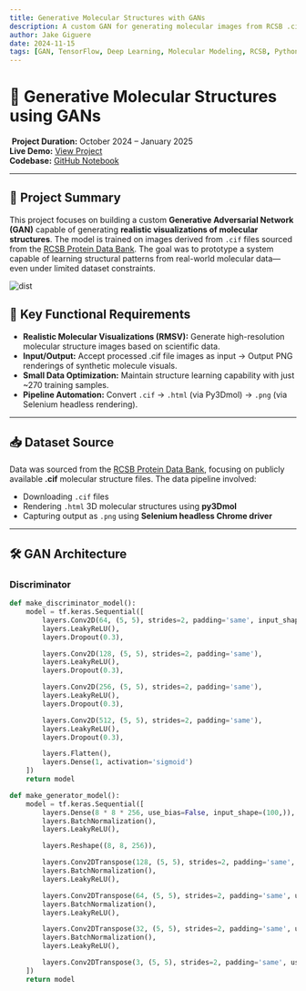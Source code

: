 ```yaml
---
title: Generative Molecular Structures with GANs
description: A custom GAN for generating molecular images from RCSB .cif files using a custom data pipeline and deep convolutional architecture.
author: Jake Giguere
date: 2024-11-15
tags: [GAN, TensorFlow, Deep Learning, Molecular Modeling, RCSB, Python]
---
```


# 🧬 Generative Molecular Structures using GANs

![]()
**Project Duration:** October 2024 – January 2025  
**Live Demo:** [View Project](https://jake-giguere.vercel.app/projects/wtw)  
**Codebase:** [GitHub Notebook](https://github.com/giguerejatwit/CS767/blob/main/Assignment%204/rmsv_GAN.ipynb)

---

## 🎯 Project Summary

This project focuses on building a custom **Generative Adversarial Network (GAN)** capable of generating **realistic visualizations of molecular structures**. The model is trained on images derived from `.cif` files sourced from the [RCSB Protein Data Bank](https://www.rcsb.org/). The goal was to prototype a system capable of learning structural patterns from real-world molecular data—even under limited dataset constraints.

![dist](https://raw.githubusercontent.com/giguerejatwit/nextjs-portfolio-pageview-counter/main/public/molecule-gan/4XJL.png)

## 🧠 Key Functional Requirements

- **Realistic Molecular Visualizations (RMSV):** Generate high-resolution molecular structure images based on scientific data.
- **Input/Output:** Accept processed .cif file images as input → Output PNG renderings of synthetic molecule visuals.
- **Small Data Optimization:** Maintain structure learning capability with just ~270 training samples.
- **Pipeline Automation:** Convert `.cif` → `.html` (via Py3Dmol) → `.png` (via Selenium headless rendering).

---

## 📥 Dataset Source

Data was sourced from the [RCSB Protein Data Bank](https://www.rcsb.org/), focusing on publicly available **.cif** molecular structure files. The data pipeline involved:
- Downloading `.cif` files
- Rendering `.html` 3D molecular structures using **py3Dmol**
- Capturing output as `.png` using **Selenium headless Chrome driver**

---

## 🛠️ GAN Architecture

### Discriminator

```python
def make_discriminator_model():
    model = tf.keras.Sequential([
        layers.Conv2D(64, (5, 5), strides=2, padding='same', input_shape=(128, 128, 3)),
        layers.LeakyReLU(),
        layers.Dropout(0.3),

        layers.Conv2D(128, (5, 5), strides=2, padding='same'),
        layers.LeakyReLU(),
        layers.Dropout(0.3),

        layers.Conv2D(256, (5, 5), strides=2, padding='same'),
        layers.LeakyReLU(),
        layers.Dropout(0.3),

        layers.Conv2D(512, (5, 5), strides=2, padding='same'),
        layers.LeakyReLU(),
        layers.Dropout(0.3),

        layers.Flatten(),
        layers.Dense(1, activation='sigmoid')
    ])
    return model

def make_generator_model():
    model = tf.keras.Sequential([
        layers.Dense(8 * 8 * 256, use_bias=False, input_shape=(100,)),
        layers.BatchNormalization(),
        layers.LeakyReLU(),

        layers.Reshape((8, 8, 256)),

        layers.Conv2DTranspose(128, (5, 5), strides=2, padding='same', use_bias=False),
        layers.BatchNormalization(),
        layers.LeakyReLU(),

        layers.Conv2DTranspose(64, (5, 5), strides=2, padding='same', use_bias=False),
        layers.BatchNormalization(),
        layers.LeakyReLU(),

        layers.Conv2DTranspose(32, (5, 5), strides=2, padding='same', use_bias=False),
        layers.BatchNormalization(),
        layers.LeakyReLU(),

        layers.Conv2DTranspose(3, (5, 5), strides=2, padding='same', use_bias=False, activation='tanh')
    ])
    return model
```

